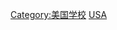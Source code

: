 {{Commonscat|High schools in the United States}}

[[Category:美国学校|Category:美国学校]]
[[Category:各國中學|USA]]